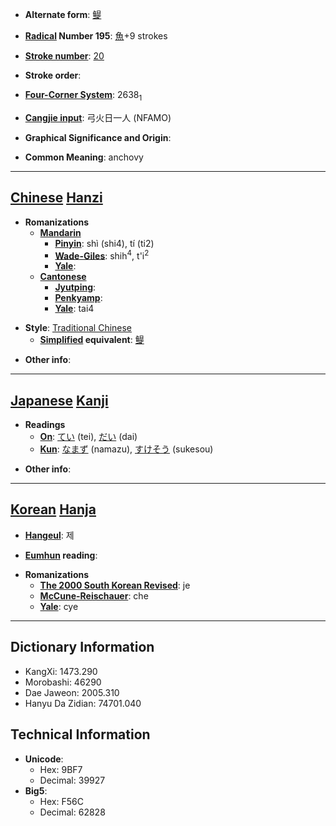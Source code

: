 * '''Alternate form''': [[鳀]]

* '''[[Wiktionary:Chinese radical index| Radical]] Number 195''': [[Wiktionary:Chinese radical index 魚|魚]]+9 strokes

* '''[[Wiktionary:Chinese total strokes index|Stroke number]]''': [[Wiktionary:Chinese total strokes index 20|20]]

* '''Stroke order''': 

* '''[[Wiktionary:Chinese four corner index|Four-Corner System]]''': 2638<sub>1</sub>

* '''[[Wiktionary:Chinese Cangjie index|Cangjie input]]''': 弓火日一人 (NFAMO)

* '''Graphical Significance and Origin''': 

* '''Common Meaning''': anchovy

----

== [[Chinese]] [[Hanzi]] ==

* '''Romanizations'''
** '''[[Mandarin]]'''
*** '''[[Pinyin]]''': shì (shi4), tí (ti2)
*** '''[[Wade-Giles]]''': shih<sup>4</sup>, t'i<sup>2</sup>
*** '''[[Yale]]''': 
** '''[[Cantonese]]'''
*** '''[[Jyutping]]''':
*** '''[[Penkyamp]]''': 
*** '''[[Yale]]''': tai4

* '''Style''': [[Traditional Chinese]] 
** '''[[Simplified Chinese|Simplified]] equivalent''': [[鳀]]

* '''Other info''': 

----

== [[Japanese]] [[Kanji]] ==

* '''Readings'''
** '''[[On]]''': [[てい]] (tei), [[だい]] (dai)
** '''[[Kun]]''': [[なまず]] (namazu), [[すけそう]] (sukesou)

* '''Other info''':  

----

== [[Korean]] [[Hanja]] ==

* '''[[Hangeul]]''': 제

* '''[[Eumhun]] reading''': 

* '''Romanizations'''
** '''[[The 2000 South Korean Revised Romanization|The 2000 South Korean Revised]]''': je
** '''[[McCune-Reischauer]]''': che
** '''[[Yale]]''': cye

----

== Dictionary Information ==

* KangXi: 1473.290
* Morobashi: 46290
* Dae Jaweon: 2005.310
* Hanyu Da Zidian: 74701.040

== Technical Information ==

* '''Unicode''':
** Hex: 9BF7
** Decimal: 39927
* '''Big5''':
** Hex: F56C
** Decimal: 62828